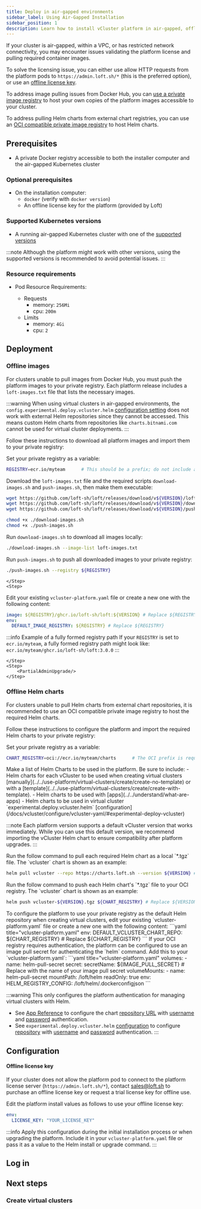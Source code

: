 ```yaml
---
title: Deploy in air-gapped environments
sidebar_label: Using Air-Gapped Installation
sidebar_position: 1
description: Learn how to install vCluster platform in air-gapped, offline, or VPC environments with restricted network connectivity.
---
```





If your cluster is air-gapped, within a VPC, or has restricted network connectivity, you may encounter issues validating the platform license and pulling required container images.

To solve the licensing issue, you can either use allow HTTP requests from
the platform pods to
`https://admin.loft.sh/*` (this is the preferred option), or use an
[offline license key](#offline-license-key).

To address image pulling issues from Docker Hub, you can [use a private image
registry](#offline-images) to host your own copies of the platform images
accessible to your cluster.

To address pulling Helm charts from external chart registries, you can use an [OCI compatible private image registry](#offline-helm-charts) to
host Helm charts.

## Prerequisites

<BasePrerequisites />

-  A private Docker registry accessible to both the installer computer and the air-gapped Kubernetes cluster

### Optional prerequisites

- On the installation computer:
  - `docker` (verify with `docker version`)
  - An offline license key for the platform (provided by Loft)

### Supported Kubernetes versions

- A running air-gapped Kubernetes cluster with one of the [supported versions](/docs/vcluster/deploy/upgrade/supported_versions#kubernetes-compatibility-matrix)

:::note
Although the platform might work with other versions, using the supported versions is recommended to avoid potential issues.
:::

### Resource requirements

- Pod Resource Requirements:

  - Requests
    - memory: `256Mi`
    - cpu: `200m`
  - Limits
    - memory: `4Gi`
    - cpu: `2`

<NetworkPorts />


## Deployment

### Offline images

For clusters unable to pull images from Docker Hub, you must push the platform images to your private registry. Each platform release includes a `loft-images.txt` file that lists the necessary images.

:::warning
When using virtual clusters in air-gapped environments, the
`config.experimental.deploy.vcluster.helm` [configuration setting](/docs/vcluster/configure/vcluster-yaml/#experimental-deploy-vcluster) does not work with external Helm repositories since they cannot be accessed. This means custom Helm charts from repositories like `charts.bitnami.com` cannot be used for virtual cluster deployments.
:::

Follow these instructions to download all platform images and import them to your private registry:

<Flow id="offline-images">
    <Step>
        <PartialAdminSetVersion/>
  </Step>
  <Step>

Set your private registry as a variable:

```bash title="Set private registry"
REGISTRY=ecr.io/myteam      # This should be a prefix; do not include any LOFT_IMAGE paths
```

  </Step>
  <Step>

Download the `loft-images.txt` file and the required scripts `download-images.sh` and `push-images.sh`, then make them executable:

```bash title="Download and prepare scripts"
wget https://github.com/loft-sh/loft/releases/download/v${VERSION}/loft-images.txt
wget https://github.com/loft-sh/loft/releases/download/v${VERSION}/download-images.sh
wget https://github.com/loft-sh/loft/releases/download/v${VERSION}/push-images.sh

chmod +x ./download-images.sh
chmod +x ./push-images.sh
```

  </Step>
  <Step>

Run `download-images.sh` to download all images locally:

```bash title="Download images"
./download-images.sh --image-list loft-images.txt
```

  </Step>
  <Step>

Run `push-images.sh` to push all downloaded images to your private registry:

```bash title="Push images to private registry"
./push-images.sh --registry ${REGISTRY}
```

    </Step>
    <Step>

Edit your existing `vcluster-platform.yaml` file or create a new one with the following content:

```yaml title="vcluster-platform.yaml"
image: ${REGISTRY}/ghcr.io/loft-sh/loft:${VERSION} # Replace ${REGISTRY} and ${VERSION}
env:
  DEFAULT_IMAGE_REGISTRY: ${REGISTRY} # Replace ${REGISTRY}
```

:::info Example of a fully formed registry path
If your `REGISTRY` is set to `ecr.io/myteam`, a fully formed registry path might look like:
`ecr.io/myteam/ghcr.io/loft-sh/loft:3.0.0`
:::

    </Step>
    <Step>
        <PartialAdminUpgrade/>
    </Step>

</Flow>

### Offline Helm charts

For clusters unable to pull Helm charts from external chart repositories, it is recommended to use an OCI compatible
private image registry to host the required Helm charts.

Follow these instructions to configure the platform and import the required Helm charts to your private registry:

<!--vale off-->
<Flow id="offline-charts">
<Step>
Set your private registry as a variable:

```bash title="Set private OCI registry"
CHART_REGISTRY=oci://ecr.io/myteam/charts      # The OCI prefix is required for Helm
```
</Step>

<Step>
Make a list of Helm Charts to be used in the platform. Be sure to include:
- Helm charts for each vCluster to be used when creating virtual clusters
[manually](../../use-platform/virtual-clusters/create/create-no-template) or with a [template](../../use-platform/virtual-clusters/create/create-with-template).
- Helm charts to be used with [apps](../../understand/what-are-apps)
- Helm charts to be used in virtual cluster `experimental.deploy.vcluster.helm` [configuration](/docs/vcluster/configure/vcluster-yaml/#experimental-deploy-vcluster)

:::note
Each platform version supports a default vCluster version that works immediately. While you can use this default version, we recommend importing the vCluster Helm chart to ensure compatibility after platform upgrades.
:::

</Step>

<Step>
Run the follow command to pull each required Helm chart as a local `*.tgz` file. The `vcluster` chart is shown as an example:

```bash title="Pull the vcluster Helm chart"
helm pull vcluster --repo https://charts.loft.sh --version ${VERSION} # Replace ${VERSION}
```
</Step>

<Step>
Run the follow command to push each Helm chart's `*.tgz` file to your OCI registry. The `vcluster` chart is shown as an example:

```bash title="Push the vcluster Helm chart to private registry"
helm push vcluster-${VERSION}.tgz ${CHART_REGISTRY} # Replace ${VERSION}
```
</Step>

<Step>
To configure the platform to use your private registry as the default Helm repository when creating virtual clusters, edit your existing
`vcluster-platform.yaml` file or create a new one with the following content:
```yaml title="vcluster-platform.yaml"
env:
  DEFAULT_VCLUSTER_CHART_REPO: ${CHART_REGISTRY} # Replace ${CHART_REGISTRY}
```
</Step>

<Step>
If your OCI registry requires authentication, the platform can be configured to use an image pull
secret for authenticating the `helm` command. Add this to your `vcluster-platform.yaml`:
```yaml title="vcluster-platform.yaml"
volumes:
  - name: helm-pull-secret
    secret:
      secretName: ${IMAGE_PULL_SECRET} # Replace with the name of your image pull secret
volumeMounts:
  - name: helm-pull-secret
    mountPath: /loft/helm
    readOnly: true
env:
  HELM_REGISTRY_CONFIG: /loft/helm/.dockerconfigjson
```

:::warning
This only configures the platform authentication for managing virtual clusters with Helm.
- See [App Reference](../../api/resources/apps#app-reference) to configure the chart [repository URL](../../api/resources/apps#spec-config-chart-repoURL) with [username](../../api/resources/apps#spec-config-chart-usernameRef) and [password](../../api/resources/apps#spec-config-chart-passwordRef) authentication.
- See `experimental.deploy.vcluster.helm` [configuration](/docs/vcluster/configure/vcluster-yaml/#experimental-deploy-vcluster) to configure [repository](/docs/vcluster/configure/vcluster-yaml/#experimental-deploy-vcluster-helm-chart-repo) with [username](/docs/vcluster/configure/vcluster-yaml/#experimental-deploy-vcluster-helm-chart-username) and [password](/docs/vcluster/configure/vcluster-yaml/#experimental-deploy-vcluster-helm-chart-password) authentication.
:::
</Step>

<Step><PartialAdminUpgrade/>
</Step>
</Flow>

<!--vale on-->

## Configuration

#### Offline license key

If your cluster does not allow the platform pod to connect to the platform license server (`https://admin.loft.sh/*`), contact [sales@loft.sh](mailto:sales@loft.sh) to purchase an offline license key or request a trial license key for offline use.

Edit the platform install values as follows to use your offline license key:

```yaml title="Offline license configuration"
env:
  LICENSE_KEY: "YOUR_LICENSE_KEY"
```

:::info
Apply this configuration during the initial installation process or when upgrading the platform. Include it in your `vcluster-platform.yaml` file or pass it as a value to the Helm install or upgrade command.
:::

## Log in

<LoginAfterHelmInstall />

## Next steps

### Create virtual clusters

<InstallNextSteps />
